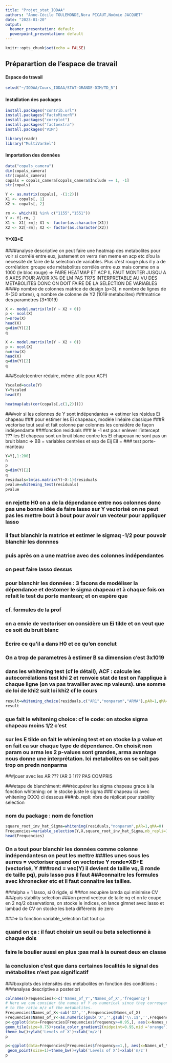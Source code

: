 ---
title: "Projet_stat_IODAA"
authors: "Anne-Cécile TOULEMONDE,Nora PICAUT,Noémie JACQUET"
date: "2023-01-20"
output:
  beamer_presentation: default
  powerpoint_presentation: default
---

```{r setup, include=FALSE}
knitr::opts_chunk$set(echo = FALSE)
```

## Préparartion de l'espace de travail 

#### Espace de  travail 
```{r}
setwd("~/IODAA/Cours_IODAA/STAT-GRANDE-DIM/TD_5")
```

#### Installation des packages 

```{r}
install.packages("contrib.url")
install.packages("FactoMinerR")
install.packages("corrplot")
install.packages("factoextra")
install.packages("VIM")
```

```{r}
library(readr)
library("MultiVarSel")
```

#### Importation des données 

```{r pressure, echo=FALSE}
data("copals_camera")
dim(copals_camera)
str(copals_camera)
copals = copals_camera[copals_camera$Include == 1, -1]
str(copals)
```

```{r pressure, echo=FALSE}
Y <- as.matrix(copals[, -(1:2)])
X1 <- copals[, 1]
X2 <- copals[, 2]

rm <- which(X1 %in% c("1155","1551"))
Y <- Y[-rm, ]
X1 <- X1[-rm]; X1 <- factor(as.character(X1))
X2 <- X2[-rm]; X2 <- factor(as.character(X2))
```

#### Y=XB+E
####analyse descriptive on peut faire une heatmap des metabolites pour voir si corrélé entre eux, justement on verra rien meme en acp etc d'ou la necessité de faire de la selection de variables. Plus c'est rouge plus il y a de corrélation: groupe ede métabolites corrélés entre eux mais comme on a 1000 (le bloc rouge)  => FAIRE HEATMAP ET ACP IL FAUT MONTER JUSQU A 6 AXES POUR AVOIR X% DE LM   PAS TR7S INTERPRETABLE AU VU DES METABOLITES DONC ON DOIT FAIRE DE LA SELECTION DE VARIABLES
####p nombre de colonnes matrice de design (p=3), n nombre de lignes de X-(30 arbres), q nombre de colonne de Y2 (1019 metabolites)
###matrice des paramètres (3*1019)

```{r pressure, echo=FALSE}
X <- model.matrix(lm(Y ~ X2 + 0))
p <- ncol(X)
n=nrow(X)
head(X)
q=dim(Y)[2]
q
```


```{r pressure, echo=FALSE}
X <- model.matrix(lm(Y ~ X2 + 0))
p <- ncol(X)
n=nrow(X)
head(X)
q=dim(Y)[2]
q
```

###Scale(centrer réduire, même utile pour ACP)

```{r pressure, echo=FALSE}
Yscaled=scale(Y)
Y=Yscaled
head(Y)
```
```{r pressure, echo=FALSE}
heatmap(abs(cor(copals[,c(1,2)])))
```

###voir si les colonnes de Y sont indépendantes => estimer les résidus Ei chapeau
### pour estimer les Ei chapeaux, modèle linéaire classique 
###R vectorise tout seul et fait colonne par colonnes les considère de façon indépendante
###fonction residuals
### le -1 est pour enlever l'intercept ??? les EI chapeau sont un bruit blanc contre les EI chapeuax ne sont pas un bruit blanc => BB = variables centrées et esp de Eij Eil = 
### test porte-manteau 
```{r pressure, echo=FALSE}
Y=Y[,1:200]
n
p
q=dim(Y)[2]
q
residuals=lm(as.matrix(Y)~X-1)$residuals
pvalue=whitening_test(residuals)
pvalue
```
### on rejette H0 on a de la dépendance entre nos colonnes donc pas une bonne idée de faire lasso sur Y  vectorisé   on ne peut pas les mettre bout à bout pour avoir un vecteur pour appliquer lasso 
### il faut blanchir la matrice et estimer le sigmaq -1/2 pour pouvoir blanchir les donnnes
### puis après on a une matrice avec des colonnes indépendantes 
### on peut faire lasso dessus 

### pour blanchir les données : 3 facons de modéliser la dépendance et destomer le sigma chapeau et à chaque fois on refait le test du porte mantean; et on espère que 
### cf. formules de la prof 
### on a envie de vectoriser on considère un Ei tilde et on veut que ce soit du bruit blanc 
### Ecrire ce qu'il a dans H0 et ce qu'on conclut 
### On a trop de parametres à estimer B sa dimension c'est 3x1019
### dans les whitening test (cf le détail), ACF : calcule les autocorrélations test khi 2 et renvoie stat de test on l'applique à chaque ligne (on va pas travailler avec np valeurs). une somme de loi de khi2 suit loi khi2 cf le cours 

```{r pressure, echo=FALSE}
result=whitening_choice(residuals,c("AR1","nonparam","ARMA"),pAR=1,qMA=1)
result
```
### que fait le whitening choice: cf le code: on stocke sigma chapeau moins 1/2 c'est
### sur les E tilde on fait le whiening test et on stocke la p value et on fait ca sur  chaque type de dépendance. On choisit non param ou arma les 2 p-values sont grandes, arma avantage nous donne une interprétation. Ici metabolites on se sait pas trop on predn nonparma
###jouer avec les AR ??? (AR 3 1)?? PAS COMPRIS

###etape de blanchiment: 
###récupérer les sigma chapeau grace à la fonction whitening: on le stocke juste le sigma ### chapeau ici avec whitening (XXX) ci dessous
###nb_repli: nbre de réplicat pour stability selection 

### nom du package : nom de fonction 
```{r pressure, echo=FALSE}
square_root_inv_hat_Sigma=whitening(residuals,"nonparam",pAR=1,qMA=0)
Frequencies=variable_selection(Y,X,square_root_inv_hat_Sigma,nb_repli=100,parallel=FALSE)
head(Frequencies)
```

### On a tout pour blanchir les données comme colonne indépendantesn on peut les mettre ###les unes sous les aurres = vectoriser  quand on vectorise Y ronde=XB+E (vectorisé, Y ###rond = vec(Y) il devient de taille vq, B ronde de taille pq), puis  lasso pus il faut ###connaitre les formules avec khronecker etc     et il faut connaitre les tailles.
###alpha = 1 lasso, si 0 rigde, si 
###on recupère lamda qui minimise CV 
###puis stability selection 
###on prend vecteur de taile nq et on le coupe en 2 nq/2 observations, on stocke le indices, on lance glmnet avec lasso et lambad de CV on stocke les beta différents de zero

###=> la fonction variable_selection fait tout ça 

### quand on ça : il faut choisir un seuil ou beta selectionné à chaque dois 
### faire le boulier aussi en plus  :pas mal à la ourest deux en classe 
### la conclusion c'est que dans certaines localités le signal des métabolites n'est pas significatif 


###boxplots des intensités des métabolites en fonction des conditions : ###analyse descriptive a posteriori


```{r pressure, echo=FALSE}
colnames(Frequencies)<-c('Names_of_Y','Names_of_X','frequency')
# Here we can consider the names of Y as numerical since they correspond
# to the ratio m/z of the metabolites.
Frequencies$Names_of_X<-sub('X2','',Frequencies$Names_of_X)
Frequencies$Names_of_Y<-as.numeric(gsub('X','',gsub('\\.1$','',Frequencies$Names_of_Y)))
p<-ggplot(data=Frequencies[Frequencies$frequency>=0.95,], aes(x=Names_of_Y,y=Names_of_X,color=frequency))+
geom_tile(size=0.75)+scale_color_gradient2(midpoint=0.95,mid ='orange')+
theme_bw()+ylab('Levels of X')+xlab('m/z')
p
```

```{r pressure, echo=FALSE}
p<-ggplot(data=Frequencies[Frequencies$frequency==1,], aes(x=Names_of_Y,y=Names_of_X,color=Names_of_X))+
 geom_point(size=1)+theme_bw()+ylab('Levels of X')+xlab('m/z')
p
```